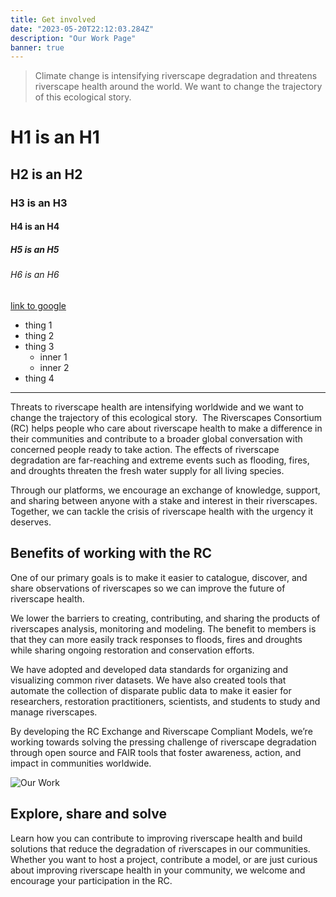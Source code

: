 ```yaml
---
title: Get involved
date: "2023-05-20T22:12:03.284Z"
description: "Our Work Page"
banner: true
---
```


> Climate change is intensifying riverscape degradation and threatens riverscape health around the world. We want to change the trajectory of this ecological story.

# H1 is an H1

## H2 is an H2

### H3 is an H3

#### H4 is an H4

##### H5 is an H5

###### H6 is an H6

[link to google](https://www.google.com)

* thing 1
* thing 2
* thing 3
  * inner 1
  * inner 2
* thing 4

-----------------

Threats to riverscape health are intensifying worldwide and we want to change the trajectory of this ecological story.  The Riverscapes Consortium (RC) helps people who care about riverscape health to make a difference in their communities and contribute to a broader global conversation with concerned people ready to take action. The effects of riverscape degradation are far-reaching and extreme events such as flooding, fires, and droughts threaten the fresh water supply for all living species. 

Through our platforms, we encourage an exchange of knowledge, support, and sharing between anyone with a stake and interest in their riverscapes. Together, we can tackle the crisis of riverscape health with the urgency it deserves. 

## Benefits of working with the RC

One of our primary goals is to make it easier to catalogue, discover, and share observations of riverscapes so we can improve the future of riverscape health. 

We lower the barriers to creating, contributing, and sharing the products of riverscapes analysis, monitoring and modeling. The benefit to members is that they can more easily track responses to floods, fires and droughts while sharing ongoing restoration and conservation efforts. 

We have adopted and developed data standards for organizing and visualizing common river datasets. We have also created tools that automate the collection of disparate public data to make it easier for researchers, restoration practitioners, scientists, and students to study and manage riverscapes.

By developing the RC Exchange and Riverscape Compliant Models, we’re working towards solving the pressing challenge of riverscape degradation through open source and FAIR tools that foster awareness, action, and impact in communities worldwide.  

![Our Work](./our-work-image.jpg)

## Explore, share and solve

Learn how you can contribute to improving riverscape health and build solutions that reduce the degradation of riverscapes in our communities. 
 
Whether you want to host a project, contribute a model, or are just curious about improving riverscape health in your community, we welcome and encourage your participation in the RC.
